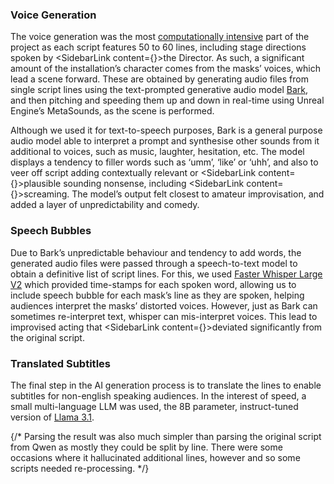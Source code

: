 
### Voice Generation

The voice generation was the most [computationally intensive](#content-hardware-and-batching) part of the project as each script features 50 to 60 lines, including stage directions spoken by <SidebarLink content={<SectionTheDirector/>}>the Director</SidebarLink>. As such, a significant amount of the installation’s character comes from the masks’ voices, which lead a scene forward. These are obtained by generating audio files from single script lines using the text-prompted generative audio model [Bark](https://github.com/suno-ai/bark), and then pitching and speeding them up and down in real-time using Unreal Engine’s MetaSounds, as the scene is performed.

Although we used it for text-to-speech purposes, Bark is a general purpose audio model able to interpret a prompt and synthesise other sounds from it additional to voices, such as music, laughter, hesitation, etc. The model displays a tendency to filler words such as ‘umm’, ‘like’ or ‘uhh’, and also to veer off script adding contextually relevant or <SidebarLink content={<SectionRolePlay/>}>plausible sounding nonsense</SidebarLink>, including <SidebarLink content={<SectionAiWeirdness/>}>screaming</SidebarLink>. The model’s output felt closest to amateur improvisation, and added a layer of unpredictability and comedy.

### **Speech Bubbles**

Due to Bark’s unpredictable behaviour and tendency to add words, the generated audio files were passed through a speech-to-text model to obtain a definitive list of script lines. For this, we used [Faster Whisper Large V2](https://huggingface.co/Systran/faster-whisper-large-v2) which provided time-stamps for each spoken word, allowing us to include speech bubble for each mask’s line as they are spoken, helping audiences interpret the masks’ distorted voices. However, just as Bark can sometimes re-interpret text, whisper can mis-interpret voices. This lead to improvised acting that <SidebarLink content={<SectionAiWeirdness/>}>deviated significantly</SidebarLink> from the original script. 

### Translated Subtitles

The final step in the AI generation process is to translate the lines to enable subtitles for non-english speaking audiences. In the interest of speed, a small multi-language LLM was used, the 8B parameter, instruct-tuned version of [Llama 3.1](https://huggingface.co/meta-llama/Llama-3.1-8B-Instruct).

{/* Parsing the result was also much simpler than parsing the original script from Qwen as mostly they could be split by line. There were some occasions where it hallucinated additional lines, however and so some scripts needed re-processing. */}